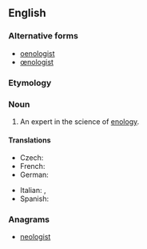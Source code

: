 ==English==

===Alternative forms===
* [[oenologist]]
* [[œnologist]] {{qualifier|archaic}}

===Etymology===
{{confix|eno|logist|lang=en}}

===Noun===
{{en-noun}}

# An expert in the science of [[enology]].

====Translations====
{{trans-top|an expert in the science of enology}}
* Czech: {{t|cs|enolog}}
* French: {{t+|fr|œnologue|m|f}}
* German: {{t+|de|Önologe}}
{{trans-mid}}
* Italian: {{t+|it|enologo|m}}, {{t|it|enologa|f}}
* Spanish: {{t|es|enólogo|m}}
{{trans-bottom}}

===Anagrams===
* [[neologist#English|neologist]]